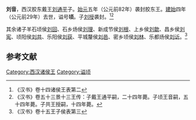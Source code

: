 '''刘音'''{{BD|前1世纪||前29年|catIdx=L}}，西汉胶东戴王[[刘通平|刘通平]]子。[[始元_(西汉)|始元]]五年（公元前82年）袭封胶东王。[[建始_(西汉)|建始]]四年（公元前29年）去世，谥号'''顷'''。子[[刘授_(胶东王)|刘授]]袭封。<ref>《汉书》卷十四诸侯王表第二</ref><ref>《汉书》卷五十三景十三王传：子戴王通平嗣，二十四年薨。子顷王音嗣，五十四年薨。子共王授嗣，十四年薨。</ref>

其余诸子羊石顷侯[[刘回_(羊石侯)|刘回]]、石乡炀侯[[刘理_(石乡侯)|刘理]]、新成节侯[[刘根_(新成侯)|刘根]]、上乡侯[[刘歙_(上乡侯)|刘歙]]、昌乡侯[[刘宪_(昌乡侯)|刘宪]]、顷阳侯[[刘共|刘共]]、乐阳侯[[刘获_(乐阳侯)|刘获]]、平城釐侯[[刘邑|刘邑]]、密乡顷侯[[刘林_(密乡侯)|刘林]]、乐都炀侯[[刘䜣|刘䜣]]。<ref>《汉书》卷十五王子侯表第三</ref>

== 参考文献 ==
{{reflist}}

{{西汉诸侯王}}

{{start box}}
{{s-before|父[[刘通平|刘通平]]}}
{{s-title|[[西汉|西汉]][[胶东王|胶东王]]|前82年—前29年}}
{{s-after|子[[刘授_(胶东王)|刘授]]}}
{{end box}}

[[Category:西汉诸侯王|Category:西汉诸侯王]]
[[Category:谥顷|Category:谥顷]]